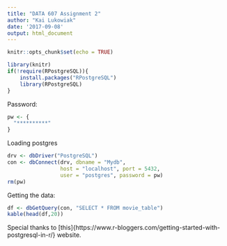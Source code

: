 ```yaml
---
title: "DATA 607 Assignment 2"
author: "Kai Lukowiak"
date: '2017-09-08'
output: html_document
---
```


```r
knitr::opts_chunk$set(echo = TRUE)
```

```r
library(knitr)
if(!require(RPostgreSQL)){
    install.packages("RPostgreSQL")
    library(RPostgreSQL)
}
```

Password:
```r
pw <- {
  "**********"
}
```

Loading postgres
```r
drv <- dbDriver("PostgreSQL")
con <- dbConnect(drv, dbname = "Mydb",
                 host = "localhost", port = 5432,
                 user = "postgres", password = pw)
rm(pw)
```
Getting the data:
```r
df <- dbGetQuery(con, "SELECT * FROM movie_table")
kable(head(df,20))
```

Special thanks to [this]{https://www.r-bloggers.com/getting-started-with-postgresql-in-r/} website.